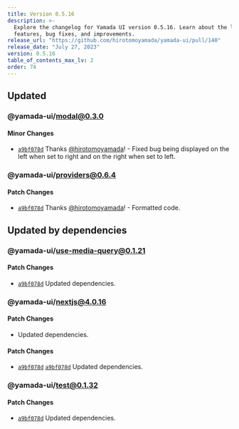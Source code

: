 ```yaml
---
title: Version 0.5.16
description: >-
  Explore the changelog for Yamada UI version 0.5.16. Learn about the latest
  features, bug fixes, and improvements.
release_url: "https://github.com/hirotomoyamada/yamada-ui/pull/140"
release_date: "July 27, 2023"
version: 0.5.16
table_of_contents_max_lv: 2
order: 74
---
```


## Updated

### @yamada-ui/modal@0.3.0

#### Minor Changes

- [`a9bf078d`](https://github.com/hirotomoyamada/yamada-ui/commit/a9bf078dd1db1053a9b0e80292f9b471ad00ddff) Thanks [@hirotomoyamada](https://github.com/hirotomoyamada)! - Fixed bug being displayed on the left when set to right and on the right when set to left.

### @yamada-ui/providers@0.6.4

#### Patch Changes

- [`a9bf078d`](https://github.com/hirotomoyamada/yamada-ui/commit/a9bf078dd1db1053a9b0e80292f9b471ad00ddff) Thanks [@hirotomoyamada](https://github.com/hirotomoyamada)! - Formatted code.

## Updated by dependencies

### @yamada-ui/use-media-query@0.1.21

#### Patch Changes

- [`a9bf078d`](https://github.com/hirotomoyamada/yamada-ui/commit/a9bf078dd1db1053a9b0e80292f9b471ad00ddff) Updated dependencies.

### @yamada-ui/nextjs@4.0.16

#### Patch Changes

- Updated dependencies.

#### Patch Changes

- [`a9bf078d`](https://github.com/hirotomoyamada/yamada-ui/commit/a9bf078dd1db1053a9b0e80292f9b471ad00ddff) [`a9bf078d`](https://github.com/hirotomoyamada/yamada-ui/commit/a9bf078dd1db1053a9b0e80292f9b471ad00ddff) Updated dependencies.

### @yamada-ui/test@0.1.32

#### Patch Changes

- [`a9bf078d`](https://github.com/hirotomoyamada/yamada-ui/commit/a9bf078dd1db1053a9b0e80292f9b471ad00ddff) Updated dependencies.
